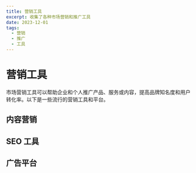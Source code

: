 ```yaml
---
title: 营销工具
excerpt: 收集了各种市场营销和推广工具
date: 2023-12-01
tags:
  - 营销
  - 推广
  - 工具
---
```


# 营销工具

市场营销工具可以帮助企业和个人推广产品、服务或内容，提高品牌知名度和用户转化率。以下是一些流行的营销工具和平台。

## 内容营销

<ResourceGrid>
  <ResourceCard 
    title="Buffer" 
    description="社交媒体管理平台" 
    url="https://buffer.com" 
    icon="📱" 
    tags={["社交媒体", "排程", "分析"]}
    featured
  />
  <ResourceCard 
    title="Canva" 
    description="在线设计和发布平台" 
    url="https://www.canva.com" 
    icon="🎨" 
    tags={["设计", "内容创作", "模板"]}
    featured
  />
  <ResourceCard 
    title="Mailchimp" 
    description="电子邮件营销平台" 
    url="https://mailchimp.com" 
    icon="📧" 
    tags={["邮件", "自动化", "CRM"]}
  />
</ResourceGrid>

## SEO 工具

<ResourceGrid>
  <ResourceCard 
    title="Ahrefs" 
    description="SEO 工具和资源" 
    url="https://ahrefs.com" 
    icon="🔍" 
    tags={["SEO", "关键词", "分析"]}
  />
  <ResourceCard 
    title="SEMrush" 
    description="在线营销工具和平台" 
    url="https://www.semrush.com" 
    icon="📊" 
    tags={["SEO", "PPC", "内容"]}
  />
  <ResourceCard 
    title="Moz" 
    description="SEO 软件和工具" 
    url="https://moz.com" 
    icon="🧭" 
    tags={["SEO", "分析", "排名"]}
  />
</ResourceGrid>

## 广告平台

<ResourceGrid>
  <ResourceCard 
    title="Google Ads" 
    description="Google 的在线广告平台" 
    url="https://ads.google.com" 
    icon="🎯" 
    tags={["广告", "PPC", "搜索"]}
  />
  <ResourceCard 
    title="Facebook Ads" 
    description="Facebook 的广告平台" 
    url="https://www.facebook.com/business/ads" 
    icon="👥" 
    tags={["社交媒体", "广告", "定位"]}
  />
  <ResourceCard 
    title="LinkedIn Ads" 
    description="LinkedIn 的广告平台" 
    url="https://business.linkedin.com/marketing-solutions/ads" 
    icon="💼" 
    tags={["B2B", "广告", "职业"]}
  />
</ResourceGrid>
